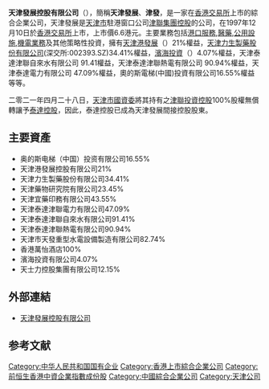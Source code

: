 {{Infobox_Company |
  company_name_zh = 天津發展控股有限公司 |
  company_name = 天津發展控股有限公司 |
  company_logo = [[File:tianjindev.gif|File:tianjindev.gif]] |
  company_type = [[國有企業|國有企業]]（[[紅籌股|紅籌股]]）|
  foundation = 1997年 |
  location = {{HK}}[[上環|上環]][[干諾道中|干諾道中]]168至200號[[信德中心|信德中心]][[招商局大廈|招商局大廈]]36樓7-13室|
  industry = [[綜合企業|綜合企業]]|
  chairman = [[張秉軍|張秉軍]]| 
  sales =  |
  profit =  |
  asset = |
  market_value = |
  num_employees = |
  revenue = |
  products = |
  parent = |
  subsid = [[天津港發展|天津港發展]]|
  homepage = [http://www.tianjindev.com/ 天津發展控股有限公司]
}}

'''天津發展控股有限公司'''（{{hkex|882}}），簡稱'''天津發展'''、'''津發'''，是一家在[[香港交易所|香港交易所]]上市的綜合企業公司，天津發展是[[天津市|天津市]]駐港窗口公司[[津聯集團|津聯集團]][[控股公司|控股]]的公司，在1997年12月10日於[[香港交易所|香港交易所]]上市，上市價6.6港元。主要業務包括[[港口服務|港口服務]],[[醫藥|醫藥]],[[公用設施|公用設施]],[[機電業務|機電業務]]及其他策略性投資，擁有[[天津港發展|天津港發展]]（{{hkex2|3382}}）21%權益，[[天津力生製藥股份有限公司|天津力生製藥股份有限公司]](深交所:002393.SZ)34.41%權益，[[濱海投資|濱海投資]]（{{hkex2|2886}}）4.07%權益，天津泰達津聯自來水有限公司 91.41權益，天津泰達津聯熱電有限公司 90.94%權益，天津泰達電力有限公司 47.09%權益，奧的斯電梯(中國)投資有限公司16.55%權益等等。

二零二一年四月二十八日，[[天津市國資委|天津市國資委]]將其持有之[[津聯投資控股|津聯投資控股]]100%股權無償轉讓予[[泰達控股|泰達控股]]，因此，泰達控股已成為天津發展間接控股股東。

==主要資產==
*奥的斯电梯（中国）投资有限公司16.55%
*天津港發展控股有限公司21%
*天津力生製藥股份有限公司34.41%
*天津藥物研究院有限公司23.45%
*天津宜藥印務有限公司43.55%
*天津泰達津聯電力有限公司47.09%
*天津泰達津聯自來水有限公司91.41%
*天津泰達津聯熱電有限公司90.94%
*天津市天發重型水電設備製造有限公司82.74%
*香港萬怡酒店100%
*濱海投資有限公司4.07%
*天士力控股集團有限公司12.15%

==外部連結==
*[http://www.tianjindev.com/ 天津發展控股有限公司]{{Wayback|url=http://www.tianjindev.com/ |date=20080503055113 }}

==参考文献==
<div class="references-small">
<references />
</div>

[[Category:中华人民共和国国有企业|Category:中华人民共和国国有企业]]
[[Category:香港上市綜合企業公司|Category:香港上市綜合企業公司]]
[[Category:前恒生香港中資企業指數成份股|Category:前恒生香港中資企業指數成份股]]
[[Category:中國綜合企業公司|Category:中國綜合企業公司]]
[[Category:天津公司|Category:天津公司]]